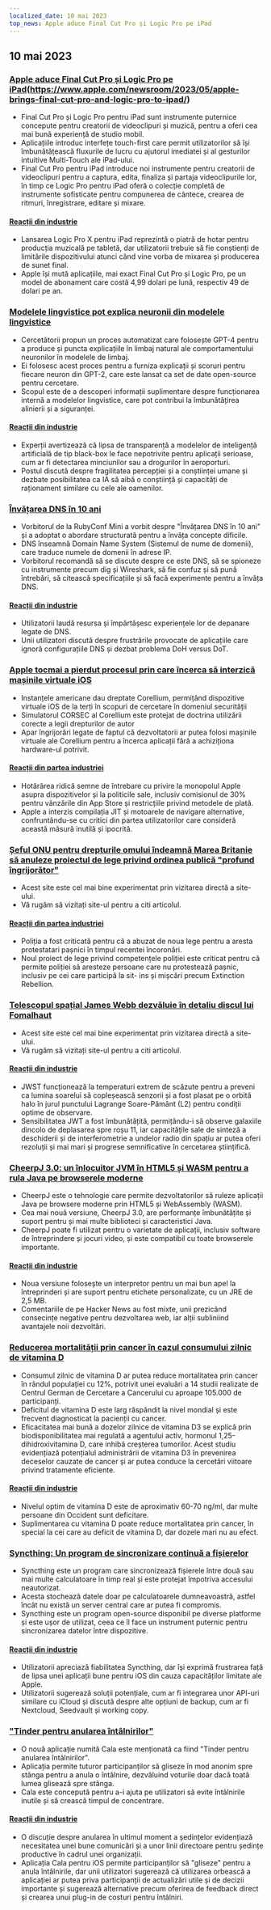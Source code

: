 ```yaml
---
localized_date: 10 mai 2023
top_news: Apple aduce Final Cut Pro și Logic Pro pe iPad
---
```




<CallToAction />

<Steps>

## 10 mai 2023

### [Apple aduce Final Cut Pro și Logic Pro pe iPad](https://www.apple.com/newsroom/2023/05/apple-brings-final-cut-pro-and-logic-pro-to-ipad/)(https://www.apple.com/newsroom/2023/05/apple-brings-final-cut-pro-and-logic-pro-to-ipad/)

- Final Cut Pro și Logic Pro pentru iPad sunt instrumente puternice concepute pentru creatorii de videoclipuri și muzică, pentru a oferi cea mai bună experiență de studio mobil.
- Aplicațiile introduc interfețe touch-first care permit utilizatorilor să își îmbunătățească fluxurile de lucru cu ajutorul imediatei și al gesturilor intuitive Multi-Touch ale iPad-ului.
- Final Cut Pro pentru iPad introduce noi instrumente pentru creatorii de videoclipuri pentru a captura, edita, finaliza și partaja videoclipurile lor, în timp ce Logic Pro pentru iPad oferă o colecție completă de instrumente sofisticate pentru compunerea de cântece, crearea de ritmuri, înregistrare, editare și mixare.

#### [Reacții din industrie](http://news.ycombinator.com/item?id=35873732)

- Lansarea Logic Pro X pentru iPad reprezintă o piatră de hotar pentru producția muzicală pe tabletă, dar utilizatorii trebuie să fie conștienți de limitările dispozitivului atunci când vine vorba de mixarea și producerea de sunet final.
- Apple își mută aplicațiile, mai exact Final Cut Pro și Logic Pro, pe un model de abonament care costă 4,99 dolari pe lună, respectiv 49 de dolari pe an.

### [Modelele lingvistice pot explica neuronii din modelele lingvistice](https://openai.com/research/language-models-can-explain-neurons-in-language-models)

- Cercetătorii propun un proces automatizat care folosește GPT-4 pentru a produce și puncta explicațiile în limbaj natural ale comportamentului neuronilor în modelele de limbaj.
- Ei folosesc acest proces pentru a furniza explicații și scoruri pentru fiecare neuron din GPT-2, care este lansat ca set de date open-source pentru cercetare.
- Scopul este de a descoperi informații suplimentare despre funcționarea internă a modelelor lingvistice, care pot contribui la îmbunătățirea alinierii și a siguranței.

#### [Reacții din industrie](http://news.ycombinator.com/item?id=35877402)

- Experții avertizează că lipsa de transparență a modelelor de inteligență artificială de tip black-box le face nepotrivite pentru aplicații serioase, cum ar fi detectarea minciunilor sau a drogurilor în aeroporturi.
- Postul discută despre fragilitatea percepției și a conștiinței umane și dezbate posibilitatea ca IA să aibă o conștiință și capacități de raționament similare cu cele ale oamenilor.

### [Învățarea DNS în 10 ani](https://jvns.ca/blog/2023/05/08/new-talk-learning-dns-in-10-years/)

- Vorbitorul de la RubyConf Mini a vorbit despre "Învățarea DNS în 10 ani" și a adoptat o abordare structurată pentru a învăța concepte dificile.
- DNS înseamnă Domain Name System (Sistemul de nume de domenii), care traduce numele de domenii în adrese IP.
- Vorbitorul recomandă să se discute despre ce este DNS, să se spioneze cu instrumente precum dig și Wireshark, să fie confuz și să pună întrebări, să citească specificațiile și să facă experimente pentru a învăța DNS.

#### [Reacții din industrie](http://news.ycombinator.com/item?id=35870654)

- Utilizatorii laudă resursa și împărtășesc experiențele lor de depanare legate de DNS.
- Unii utilizatori discută despre frustrările provocate de aplicațiile care ignoră configurațiile DNS și dezbat problema DoH versus DoT.

### [Apple tocmai a pierdut procesul prin care încerca să interzică mașinile virtuale iOS](https://www.techradar.com/news/apple-just-lost-its-lawsuit-trying-to-ban-ios-virtual-machines)

- Instanțele americane dau dreptate Corellium, permițând dispozitive virtuale iOS de la terți în scopuri de cercetare în domeniul securității
- Simulatorul CORSEC al Corellium este protejat de doctrina utilizării corecte a legii drepturilor de autor
- Apar îngrijorări legate de faptul că dezvoltatorii ar putea folosi mașinile virtuale ale Corellium pentru a încerca aplicații fără a achiziționa hardware-ul potrivit.

#### [Reacții din partea industriei](http://news.ycombinator.com/item?id=35880466)

- Hotărârea ridică semne de întrebare cu privire la monopolul Apple asupra dispozitivelor și la politicile sale, inclusiv comisionul de 30% pentru vânzările din App Store și restricțiile privind metodele de plată.
- Apple a interzis compilația JIT și motoarele de navigare alternative, confruntându-se cu critici din partea utilizatorilor care consideră această măsură inutilă și ipocrită.

### [Șeful ONU pentru drepturile omului îndeamnă Marea Britanie să anuleze proiectul de lege privind ordinea publică "profund îngrijorător"](https://www.ohchr.org/en/press-releases/2023/04/un-human-rights-chief-urges-uk-reverse-deeply-troubling-public-order-bill)

- Acest site este cel mai bine experimentat prin vizitarea directă a site-ului.
- Vă rugăm să vizitați site-ul pentru a citi articolul.

#### [Reacții din partea industriei](http://news.ycombinator.com/item?id=35871394)

- Poliția a fost criticată pentru că a abuzat de noua lege pentru a aresta protestatari pașnici în timpul recentei încoronări.
- Noul proiect de lege privind competențele poliției este criticat pentru că permite poliției să aresteze persoane care nu protestează pașnic, inclusiv pe cei care participă la sit- ins și mișcări precum Extinction Rebellion.

### [Telescopul spațial James Webb dezvăluie în detaliu discul lui Fomalhaut](https://skyandtelescope.org/astronomy-news/the-james-webb-space-telescope-reveals-fomalhauts-disk-in-unprecedented-detail/)

- Acest site este cel mai bine experimentat prin vizitarea directă a site-ului.
- Vă rugăm să vizitați site-ul pentru a citi articolul.

#### [Reacții din industrie](http://news.ycombinator.com/item?id=35874704)

- JWST funcționează la temperaturi extrem de scăzute pentru a preveni ca lumina soarelui să copleșească senzorii și a fost plasat pe o orbită halo în jurul punctului Lagrange Soare-Pământ (L2) pentru condiții optime de observare.
- Sensibilitatea JWT a fost îmbunătățită, permițându-i să observe galaxiile dincolo de deplasarea spre roșu 11, iar capacitățile sale de sinteză a deschiderii și de interferometrie a undelor radio din spațiu ar putea oferi rezoluții și mai mari și progrese semnificative în cercetarea științifică.

### [CheerpJ 3.0: un înlocuitor JVM în HTML5 și WASM pentru a rula Java pe browserele moderne](https://leaningtech.com/announcing-cheerpj-3-0-a-jvm-replacement-in-html5-and-webassembly-to-run-java-applications-and-applets-on-modern-browsers/)

- CheerpJ este o tehnologie care permite dezvoltatorilor să ruleze aplicații Java pe browsere moderne prin HTML5 și WebAssembly (WASM).
- Cea mai nouă versiune, CheerpJ 3.0, are performanțe îmbunătățite și suport pentru și mai multe biblioteci și caracteristici Java.
- CheerpJ poate fi utilizat pentru o varietate de aplicații, inclusiv software de întreprindere și jocuri video, și este compatibil cu toate browserele importante.

#### [Reacții din industrie](http://news.ycombinator.com/item?id=35873552)

- Noua versiune folosește un interpretor pentru un mai bun apel la întreprinderi și are suport pentru etichete personalizate, cu un JRE de 2,5 MB.
- Comentariile de pe Hacker News au fost mixte, unii prezicând consecințe negative pentru dezvoltarea web, iar alții subliniind avantajele noii dezvoltări.

### [Reducerea mortalității prin cancer în cazul consumului zilnic de vitamina D](https://www.dkfz.de/en/presse/pressemitteilungen/2023/dkfz-pm-23-27-Reduced-cancer-mortality-with-daily-vitamin-D-intake.php)

- Consumul zilnic de vitamina D ar putea reduce mortalitatea prin cancer în rândul populației cu 12%, potrivit unei evaluări a 14 studii realizate de Centrul German de Cercetare a Cancerului cu aproape 105.000 de participanți.
- Deficitul de vitamina D este larg răspândit la nivel mondial și este frecvent diagnosticat la pacienții cu cancer.
- Eficacitatea mai bună a dozelor zilnice de vitamina D3 se explică prin biodisponibilitatea mai regulată a agentului activ, hormonul 1,25-dihidroxivitamina D, care inhibă creșterea tumorilor. Acest studiu evidențiază potențialul administrării de vitamina D3 în prevenirea deceselor cauzate de cancer și ar putea conduce la cercetări viitoare privind tratamente eficiente.

#### [Reacții din industrie](http://news.ycombinator.com/item?id=35876062)

- Nivelul optim de vitamina D este de aproximativ 60-70 ng/ml, dar multe persoane din Occident sunt deficitare.
- Suplimentarea cu vitamina D poate reduce mortalitatea prin cancer, în special la cei care au deficit de vitamina D, dar dozele mari nu au efect.

### [Syncthing: Un program de sincronizare continuă a fișierelor](https://syncthing.net/)

- Syncthing este un program care sincronizează fișierele între două sau mai multe calculatoare în timp real și este protejat împotriva accesului neautorizat.
- Acesta stochează datele doar pe calculatoarele dumneavoastră, astfel încât nu există un server central care ar putea fi compromis.
- Syncthing este un program open-source disponibil pe diverse platforme și este ușor de utilizat, ceea ce îl face un instrument puternic pentru sincronizarea datelor între dispozitive.

#### [Reacții din industrie](http://news.ycombinator.com/item?id=35879039)

- Utilizatorii apreciază fiabilitatea Syncthing, dar își exprimă frustrarea față de lipsa unei aplicații bune pentru iOS din cauza capacităților limitate ale Apple.
- Utilizatorii sugerează soluții potențiale, cum ar fi integrarea unor API-uri similare cu iCloud și discută despre alte opțiuni de backup, cum ar fi Nextcloud, Seedvault și working copy.

### ["Tinder pentru anularea întâlnirilor"](https://meetcala.com/)

- O nouă aplicație numită Cala este menționată ca fiind "Tinder pentru anularea întâlnirilor".
- Aplicația permite tuturor participanților să gliseze în mod anonim spre stânga pentru a anula o întâlnire, dezvăluind voturile doar dacă toată lumea glisează spre stânga.
- Cala este concepută pentru a-i ajuta pe utilizatori să evite întâlnirile inutile și să crească timpul de concentrare.

#### [Reacții din industrie](http://news.ycombinator.com/item?id=35868685)

- O discuție despre anularea în ultimul moment a ședințelor evidențiază necesitatea unei bune comunicări și a unor linii directoare pentru ședințe productive în cadrul unei organizații.
- Aplicația Cala pentru iOS permite participanților să "gliseze" pentru a anula întâlnirile, dar unii utilizatori sugerează că utilizarea orbească a aplicației ar putea priva participanții de actualizări utile și de decizii importante și sugerează alternative precum oferirea de feedback direct și crearea unui plug-in de costuri pentru întâlniri.

</Steps>
